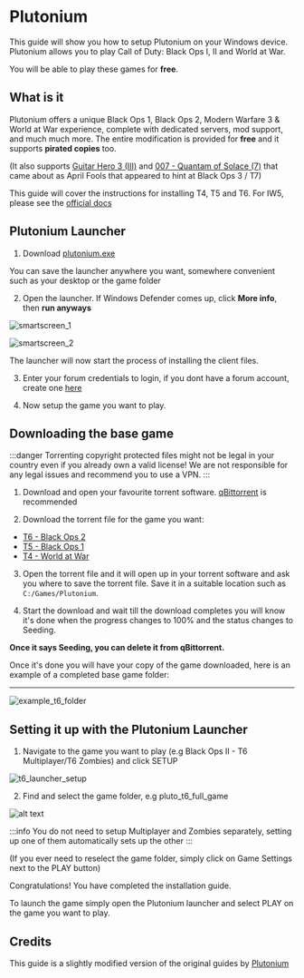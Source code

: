# Plutonium

This guide will show you how to setup Plutonium on your Windows device. Plutonium allows you to play Call of Duty: Black Ops I, II and World at War. 

You will be able to play these games for **free**.

## What is it 

Plutonium offers a unique Black Ops 1, Black Ops 2, Modern Warfare 3 & World at War experience, complete with dedicated servers, mod support, and much much more. The entire modification is provided for **free** and it supports **pirated copies** too.

(It also supports [Guitar Hero 3 (III)](https://forum.plutonium.pw/topic/29272/plutonium-gh3-ghwt) and [007 - Quantam of Solace (7)](https://forum.plutonium.pw/topic/35403/plutonium-quantum-of-solace) that came about as April Fools that appeared to hint at Black Ops 3 / T7) 

This guide will cover the instructions for installing T4, T5 and T6. For IW5, please see the [official docs](https://plutonium.pw/docs/install/#iw5-modern-warfare-3)

## Plutonium Launcher

1. Download [plutonium.exe](https://cdn.plutonium.pw/updater/plutonium.exe) 

You can save the launcher anywhere you want, somewhere convenient such as your desktop or the game folder 

2. Open the launcher. If Windows Defender comes up, click **More info**, then **run anyways** 

![smartscreen_1](./img/smartscreen_1.png)

![smartscreen_2](./img/smartscreen_2.png)

The launcher will now start the process of installing the client files. 


3. Enter your forum credentials to login, if you dont have a forum account, create one [here](https://forum.plutonium.pw/register)

4. Now setup the game you want to play.

## Downloading the base game

:::danger 
Torrenting copyright protected files might not be legal in your country even if you already own a valid license! We are not responsible for any legal issues and recommend you to use a VPN.
:::
1. Download and open your favourite torrent software. [qBittorrent](<https://www.fosshub.com/qBittorrent.html>) is recommended

2. Download the torrent file for the game you want:

* [T6 - Black Ops 2](https://web.archive.org/web/20230128083145/https://plutonium.pw/pluto_t6_full_game.torrent)
* [T5 - Black Ops 1](https://web.archive.org/web/20230128083145/https://plutonium.pw/pluto_t5_full_game.torrent)
* [T4 - World at War](https://web.archive.org/web/20230128083145/https://plutonium.pw/pluto_t4_full_game.torrent)

3. Open the torrent file and it will open up in your torrent software and ask you where to save the torrent file. Save it in a suitable location such as `C:/Games/Plutonium`.

4. Start the download and wait till the download completes you will know it's done when the progress changes to 100% and the status changes to Seeding.

**Once it says Seeding, you can delete it from qBittorrent.**

Once it's done you will have your copy of the game downloaded, here is an example of a completed base game folder:

---

![example_t6_folder](./img/example_t6_folder.png)

## Setting it up with the Plutonium Launcher 

1. Navigate to the game you want to play (e.g Black Ops II - T6 Multiplayer/T6 Zombies) and click SETUP

![t6_launcher_setup](./img/t6_setup_1.png)

2. Find and select the game folder, e.g pluto_t6_full_game

![alt text](./img/t6_setup_2.png)

:::info
You do not need to setup Multiplayer and Zombies separately, setting up one of them automatically sets up the other
:::

(If you ever need to reselect the game folder, simply click on Game Settings next to the PLAY button)

Congratulations! You have completed the installation guide.

To launch the game simply open the Plutonium launcher and select PLAY on the game you want to play.

## Credits

This guide is a slightly modified version of the original guides by [Plutonium](https://plutonium.pw/docs/install/)

